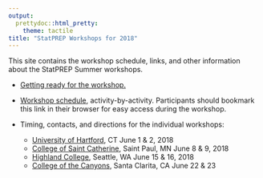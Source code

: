 ```yaml
---
output: 
  prettydoc::html_pretty:
    theme: tactile
title: "StatPREP Workshops for 2018"
---
```


This site contains the workshop schedule, links, and other information about the StatPREP Summer workshops.

* [Getting ready for the workshop.](getting_ready.html)

* [Workshop schedule](schedule.html), activity-by-activity. Participants should bookmark this link in their browser for easy access during the workshop.

* Timing, contacts, and directions for the individual workshops:

    - [University of Hartford](Hartford/index.html), CT June 1 & 2, 2018
    - [College of Saint Catherine](StKates/index.html), Saint Paul, MN June 8 & 9, 2018
    - [Highland College](Highline/index.html), Seattle, WA June 15 & 16, 2018
    - [College of the Canyons](Canyons/index.html), Santa Clarita, CA June 22 & 23
